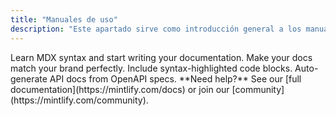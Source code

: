 ```yaml
---
title: "Manuales de uso"
description: "Este apartado sirve como introducción general a los manuales de usuarios del ecosistema de **MetaQare**"
---
```


<CardGroup cols={2}>
  <Card title="Pacientes" icon="pen-to-square" href="/essentials/markdown">
    Learn MDX syntax and start writing your documentation.
  </Card>
  <Card title="Profesionales" icon="palette" href="/essentials/settings">
    Make your docs match your brand perfectly.
  </Card>
  <Card title="Aseguradoras" icon="square-code" href="/essentials/code">
    Include syntax-highlighted code blocks.
  </Card>
  <Card title="Videos Tutoriales" icon="code" href="/api-reference/introduction">
    Auto-generate API docs from OpenAPI specs.
  </Card>
</CardGroup>

<Note>
  **Need help?** See our [full documentation](https://mintlify.com/docs) or join our [community](https://mintlify.com/community).
</Note>